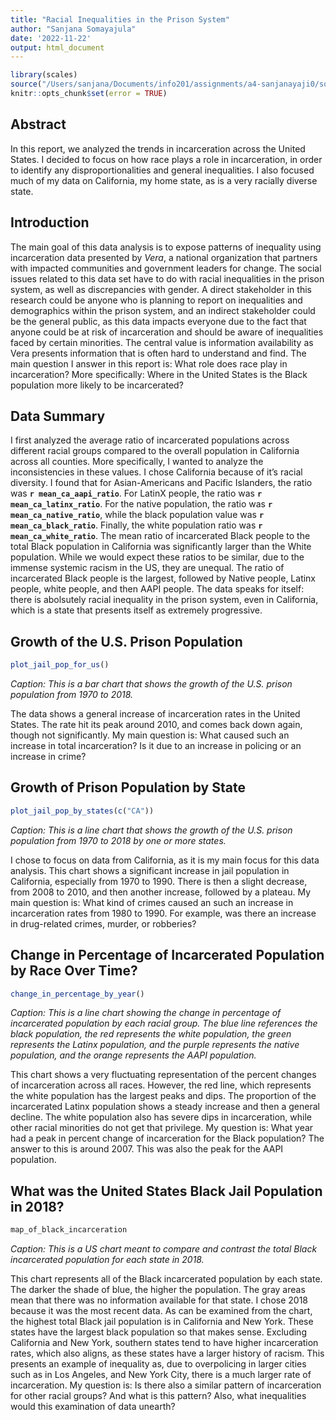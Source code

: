 ```yaml
---
title: "Racial Inequalities in the Prison System"
author: "Sanjana Somayajula"
date: '2022-11-22'
output: html_document
---
```


```r
library(scales)
source("/Users/sanjana/Documents/info201/assignments/a4-sanjanayaji0/source/analysis.R")
knitr::opts_chunk$set(error = TRUE)
```

## Abstract

In this report, we analyzed the trends in incarceration across the United States. I decided to focus on how race plays a role in incarceration, in order to identify any disproportionalities and general inequalities. I also focused much of my data on California, my home state, as is a very racially diverse state.

## Introduction

The main goal of this data analysis is to expose patterns of inequality using incarceration data presented by *Vera*, a national organization that partners with impacted communities and government leaders for change. The social issues related to this data set have to do with racial inequalities in the prison system, as well as discrepancies with gender. A direct stakeholder in this research could be anyone who is planning to report on inequalities and demographics within the prison system, and an indirect stakeholder could be the general public, as this data impacts everyone due to the fact that anyone could be at risk of incarceration and should be aware of inequalities faced by certain minorities. The central value is information availability as Vera presents information that is often hard to understand and find. The main question I answer in this report is: What role does race play in incarceration? More specifically: Where in the United States is the Black population more likely to be incarcerated?

## Data Summary

I first analyzed the average ratio of incarcerated populations across different racial groups compared to the overall population in California across all counties. More specifically, I wanted to analyze the inconsistencies in these values. I chose California because of it's racial diversity. I found that for Asian-Americans and Pacific Islanders, the ratio was **`r mean_ca_aapi_ratio`**. For LatinX people, the ratio was **`r mean_ca_latinx_ratio`**. For the native population, the ratio was **`r mean_ca_native_ratio`**, while the black population value was **`r mean_ca_black_ratio`**. Finally, the white population ratio was **`r mean_ca_white_ratio`**. The mean ratio of incarcerated Black people to the total Black population in California was significantly larger than the White population. While we would expect these ratios to be similar, due to the immense systemic racism in the US, they are unequal. The ratio of incarcerated Black people is the largest, followed by Native people, Latinx people, white people, and then AAPI people. The data speaks for itself: there is abolsutely racial inequality in the prison system, even in California, which is a state that presents itself as extremely progressive.

## Growth of the U.S. Prison Population

```r
plot_jail_pop_for_us()
```

*Caption: This is a bar chart that shows the growth of the U.S. prison population from 1970 to 2018.*

The data shows a general increase of incarceration rates in the United States. The rate hit its peak around 2010, and comes back down again, though not significantly. My main question is: What caused such an increase in total incarceration? Is it due to an increase in policing or an increase in crime?

## Growth of Prison Population by State

```r
plot_jail_pop_by_states(c("CA"))
```

*Caption: This is a line chart that shows the growth of the U.S. prison population from 1970 to 2018 by one or more states.*

I chose to focus on data from California, as it is my main focus for this data analysis. This chart shows a significant increase in jail population in California, especially from 1970 to 1990. There is then a slight decrease, from 2008 to 2010, and then another increase, followed by a plateau. My main question is: What kind of crimes caused an such an increase in incarceration rates from 1980 to 1990. For example, was there an increase in drug-related crimes, murder, or robberies?

## Change in Percentage of Incarcerated Population by Race Over Time?

```r
change_in_percentage_by_year()
```

*Caption: This is a line chart showing the change in percentage of incarcerated population by each racial group. The blue line references the black population, the red represents the white population, the green represents the Latinx population, and the purple represents the native population, and the orange represents the AAPI population.*

This chart shows a very fluctuating representation of the percent changes of incarceration across all races. However, the red line, which represents the white population has the largest peaks and dips. The proportion of the incarcerated Latinx population shows a steady increase and then a general decline. The white population also has severe dips in incarceration, while other racial minorities do not get that privilege. My question is: What year had a peak in percent change of incarceration for the Black population? The answer to this is around 2007. This was also the peak for the AAPI population.

## What was the United States Black Jail Population in 2018?

```r
map_of_black_incarceration
```

*Caption: This is a US chart meant to compare and contrast the total Black incarcerated population for each state in 2018.*

This chart represents all of the Black incarcerated population by each state. The darker the shade of blue, the higher the population. The gray areas mean that there was no information available for that state. I chose 2018 because it was the most recent data. As can be examined from the chart, the highest total Black jail population is in California and New York. These states have the largest black population so that makes sense. Excluding California and New York, southern states tend to have higher incarceration rates, which also aligns, as these states have a larger history of racism. This presents an example of inequality as, due to overpolicing in larger cities such as in Los Angeles, and New York City, there is a much larger rate of incarceration. My question is: Is there also a similar pattern of incarceration for other racial groups? And what is this pattern? Also, what inequalities would this examination of data unearth?
